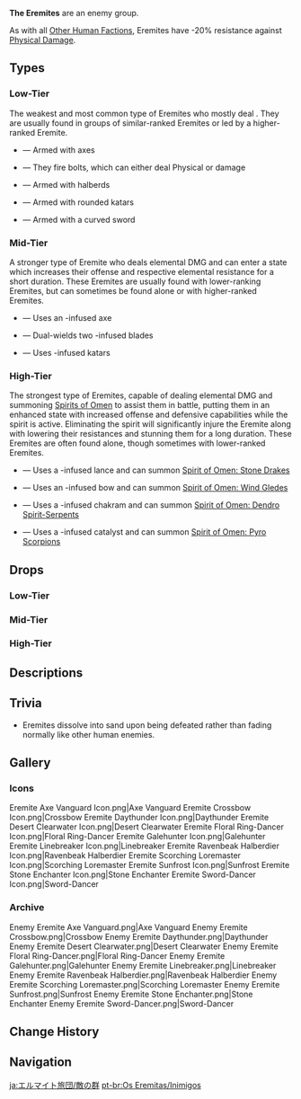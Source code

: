{{CustomTabs
|tab1 = Overview
|tab2 = Enemy Group
}}
{{Terminology Infobox
|title        = The Eremites
|image        = The Eremites.png
|type         = Enemy Groups
|type2        = Other Human Factions
}}
'''The Eremites''' are an enemy group.

As with all [[Other Human Factions]], Eremites have -20% resistance against [[DMG Bonus/Physical|Physical Damage]].

==Types==
===Low-Tier===
The weakest and most common type of Eremites who mostly deal {{Color|Physical DMG}}. They are usually found in groups of similar-ranked Eremites or led by a higher-ranked Eremite.
*{{Enemy|Eremite Axe Vanguard}} &mdash; Armed with axes
*{{Enemy|Eremite Crossbow}} &mdash; They fire bolts, which can either deal Physical or {{Dendro}} damage
*{{Enemy|Eremite Ravenbeak Halberdier}} &mdash; Armed with halberds
*{{Enemy|Eremite Linebreaker}} &mdash; Armed with rounded katars
*{{Enemy|Eremite Sword-Dancer}} &mdash; Armed with a curved sword

===Mid-Tier===
A stronger type of Eremite who deals elemental DMG and can enter a state which increases their offense and respective elemental resistance for a short duration. These Eremites are usually found with lower-ranking Eremites, but can sometimes be found alone or with higher-ranked Eremites.
*{{Enemy|Eremite Daythunder}} &mdash; Uses an {{Electro}}-infused axe
*{{Enemy|Eremite Sunfrost}} &mdash; Dual-wields two {{Cryo}}-infused blades
*{{Enemy|Eremite Desert Clearwater}} &mdash; Uses {{Hydro}}-infused katars

===High-Tier===
The strongest type of Eremites, capable of dealing elemental DMG and summoning [[Spirits of Omen]] to assist them in battle, putting them in an enhanced state with increased offense and defensive capabilities while the spirit is active. Eliminating the spirit will significantly injure the Eremite along with lowering their resistances and stunning them for a long duration. These Eremites are often found alone, though sometimes with lower-ranked Eremites.
*{{Enemy|Eremite Stone Enchanter}} &mdash; Uses a {{Geo}}-infused lance and can summon [[Spirit of Omen: Stone Drake]]s
*{{Enemy|Eremite Galehunter}} &mdash; Uses an {{Anemo}}-infused bow and can summon [[Spirit of Omen: Wind Glede]]s
*{{Enemy|Eremite Floral Ring-Dancer}} &mdash; Uses a {{Dendro}}-infused chakram and can summon [[Spirit of Omen: Dendro Spirit-Serpent]]s
*{{Enemy|Eremite Scorching Loremaster}} &mdash; Uses a {{Pyro}}-infused catalyst and can summon [[Spirit of Omen: Pyro Scorpion]]s

==Drops==
===Low-Tier===
{{Drops Table|type=The Eremites (Low-Tier)}}

===Mid-Tier===
{{Drops Table|type=The Eremites (Mid-Tier)}}

===High-Tier===
{{Drops Table|type=The Eremites (High-Tier)}}

==Descriptions==
{{Description|A group of loosely-organized mercenary corps. Will work for anyone as long as the pay is good.<br>"The Eremites" is an umbrella term that people from outside the desert have coined for them. But beneath this name, there are separate entities such as the sellsword group known as the [[Farrokhzadan]] and the tribe of [[Tanit]].<br>As a people led not by gods, most of these desert descendants wield their blades to make a living and offer their skills to those who pay.|[[Adventurer Handbook]]}}

==Trivia==
* Eremites dissolve into sand upon being defeated rather than fading normally like other human enemies.

==Gallery==
===Icons===
<gallery>
Eremite Axe Vanguard Icon.png|Axe Vanguard
Eremite Crossbow Icon.png|Crossbow
Eremite Daythunder Icon.png|Daythunder
Eremite Desert Clearwater Icon.png|Desert Clearwater
Eremite Floral Ring-Dancer Icon.png|Floral Ring-Dancer
Eremite Galehunter Icon.png|Galehunter
Eremite Linebreaker Icon.png|Linebreaker
Eremite Ravenbeak Halberdier Icon.png|Ravenbeak Halberdier
Eremite Scorching Loremaster Icon.png|Scorching Loremaster
Eremite Sunfrost Icon.png|Sunfrost
Eremite Stone Enchanter Icon.png|Stone Enchanter
Eremite Sword-Dancer Icon.png|Sword-Dancer
</gallery>

===Archive===
<gallery>
Enemy Eremite Axe Vanguard.png|Axe Vanguard
Enemy Eremite Crossbow.png|Crossbow
Enemy Eremite Daythunder.png|Daythunder
Enemy Eremite Desert Clearwater.png|Desert Clearwater
Enemy Eremite Floral Ring-Dancer.png|Floral Ring-Dancer
Enemy Eremite Galehunter.png|Galehunter
Enemy Eremite Linebreaker.png|Linebreaker
Enemy Eremite Ravenbeak Halberdier.png|Ravenbeak Halberdier
Enemy Eremite Scorching Loremaster.png|Scorching Loremaster
Enemy Eremite Sunfrost.png|Sunfrost
Enemy Eremite Stone Enchanter.png|Stone Enchanter
Enemy Eremite Sword-Dancer.png|Sword-Dancer
</gallery>

==Change History==
{{Change History|3.0}}

==Navigation==
{{Enemy Navbox|Common}}

[[ja:エルマイト旅団/敵の群]]
[[pt-br:Os Eremitas/Inimigos]]